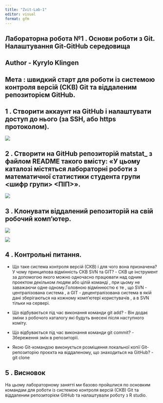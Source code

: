 ```yaml
---
title: "Zvit-Lab-1"
editor: visual
format: gfm
---
```


## Лабораторна робота №1 . Основи роботи з Git. Налаштування Git-GitHub середовища

## Author - Kyrylo Klingen

## Мета : швидкий старт для роботи із системою контроля версій (СКВ) Git та віддаленим репозиторієм GitHub.

## 1 . Створити аккаунт на GitHub і налаштувати доступ до нього (за SSH, або https протоколом).

![](pictures/1.png)

## 2 . Створити на GitHub репозиторій matstat\_<student secondname> з файлом README такого вмісту: «У цьому каталозі містяться лабораторні роботи з математичної статистики студента групи <шифр групи> <ПІП>».

![](pictures/2.png)

## 3 . Клонувати віддалений репозиторій на свій робочий комп’ютер.

![](pictures/3.png)

![](pictures/4.png)

## 4 . Контрольні питання.

-   Що таке система контроля версій (СКВ) і для чого вона призначена? У чому принципова відмінність СКВ SVN та GIT? - СКВ це інструмент за допомогою якого можно одночасно працювати над одним проектом декільком людям або цілій команді , при цьому не заважаючи одне одному.Головною відміннюстю є те , що SVN - централізована система , а GIT - децентралізована система в якій дані зберігаються на кожному комп'ютері користувачів , а в SVN тільки на сервері.

-   Що відбувається під час виконання команди git add? - Він додає зміни з робочого каталогу які будуть внесені після наступного коміту.

-   Що відбувається під час виконання команди git commit? - Збереження змін в репозиторії.

-   Якою Git-командою виконується розміщення локальної копії Git- репозиторію проєкта на віддаленому, що знаходиться на GitHub? - git clone

## 5 . Висновок

На цьому лабораторному занятті ми базово пройшлися по основким командам для роботи із системою контроля версій (СКВ) Git та віддаленим репозиторієм GitHub та налаштували роботу з R studio.
